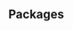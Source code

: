 
## Packages

<br />

<div className="mt-4 rxl:space-y-10 sm-md:space-y-0 sm:inline-grid sm:grid-cols-2 sm:gap-x-8 md-xl:grid-cols-1 md-lg:gap-x-0">
  <Card
    title="Preset"
    description="The Tailwind CSS preset for rapidly building any UI"
    href="/preset"
  />
  <Card
    title="Configs"
    description="Predefined config files for ensuring error-free and uniform code across teams"
    href="/configs"
  />
</div>
